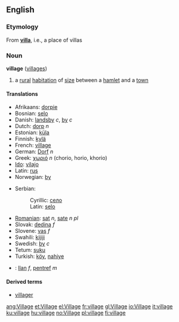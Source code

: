 ==English==

{{rank|cry|step|turning|812|village|quickly|lie|supposed}}

=== Etymology ===
From '''[[villa]]''', i.e., a place of villas

=== Noun ===
{{wikipedia}}
'''village''' ([[villages]])

# a [[rural]] [[habitation]] of [[size]] between a [[hamlet]] and a [[town]]

==== Translations ====
{{top}}
*Afrikaans: [[dorpie]]
*Bosnian: [[selo]] {{n}}
*Danish: [[landsby]] ''c'', [[by]] ''c''<!-- i thought "by" was only for town/city -->
*Dutch: [[dorp]] ''n''
*Estonian: [[küla]]
*Finnish: [[kylä]]
*French: [[village]]
*German: [[Dorf]] ''n'' 
*Greek: [[χωριό]] ''n'' (chorio, horio, khorio)
*[[Ido]]: [[vilajo]]
*Latin: [[rus]]
*Norwegian: [[by]]
{{mid}}
*Serbian:
*:Cyrillic: [[село]] {{n}}
*:Latin: [[selo#Serbian|selo]] {{n}}
*[[Romanian]]: [[sat]] ''n'', [[sate]] ''n pl''
*Slovak: [[dedina#Slovak|dedina]] ''f''
*Slovene: [[vas]] ''f''
*Swahili: [[kijiji]]
*Swedish: [[by]] ''c''
*Tetum: [[suku]]
*Turkish: [[köy]], [[nahiye]]
*{{cy}}: [[llan]] ''f'', [[pentref]] ''m''
{{bottom}}

==== Derived terms====
* [[villager]]
[[ang:Village]]
[[et:Village]]
[[el:Village]]
[[fr:village]]
[[gl:Village]]
[[io:Village]]
[[it:village]]
[[ku:village]]
[[hu:village]]
[[no:Village]]
[[pl:village]]
[[fi:village]]